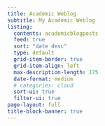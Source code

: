 ```yaml
---
title: Academic Weblog
subtitle: My Academic Weblog
listing:
  contents: academicblogposts
  feed: true
  sort: "date desc"
  type: default
  grid-item-border: true
  grid-item-align: left
  max-description-length: 175
  date-format: medium
  # categories: cloud
  sort-ui: true
  filter-ui: true
page-layout: full
title-block-banner: true
---
```


